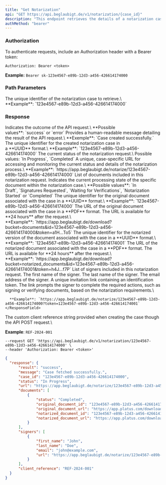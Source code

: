 ```yaml
---
title: "Get Notarization"
api: "GET https://api.beglaubigt.de/v1/notarization/{case_id}"
description: "This endpoint retrieves the details of a notarization case"
authMethod: "bearer"
---
```


### Authorization

To authenticate requests, include an Authorization header with a Bearer token:

`Authorization: Bearer <token>`

**Example:** `Bearer sk-123e4567-e89b-12d3-a456-426614174000`

### Path Parameters

<ParamField path="case_id" type="string" required>
  The unique identifier of the notarization case to retrieve.\
  **Example**: `123e4567-e89b-12d3-a456-426614174000`
</ParamField>

### Response

<ResponseField name="result" type="string">
  Indicates the outcome of the API request.\
  **Possible values**: `success` or `error`
</ResponseField>

<ResponseField name="message" type="string">
  Provides a human-readable message detailing the result of the API request.\
  **Exemple**: `Case created successfully.`
</ResponseField>

<ResponseField name="case_id" type="string">
  The unique identifier for the created notarization case in a **UUID** format.\
  **Example**: `123e4567-e89b-12d3-a456-426614174000`
</ResponseField>

<ResponseField name="status" type="string">
  The current status of the notarization request.\
  Possible values: `In Progress`, `Completed`
</ResponseField>

<ResponseField name="url" type="string">
  A unique, case-specific URL for accessing and monitoring the current status and details of the notarization process.\
  **Example**: `https://app.beglaubigt.de/notarize/123e4567-e89b-12d3-a456-426614174000`
</ResponseField>

<ResponseField name="documents" type="array">
  List of documents included in this notarization request.

  <Expandable title="Documents Response Object">
    <ResponseField name="status" type="string">
      Indicates the current processing state of the specific document within the notarization case.\
      **Possible values**: `In Draft`, `Signatures Requested`, `Waiting for Verifications`, `Notarization Started` or `Completed`
    </ResponseField>
    <ResponseField name="original_document_id" type="string">
      The unique identifier for the original document associated with the case in a **UUID** format.\
      **Example**: `123e4567-e89b-12d3-a456-426614174000`
    </ResponseField>
    <ResponseField name="original_document_url" type="string">
      The URL of the original document associated with the case in a **PDF** format. The URL is available for **24 hours** after the request.\
      **Example**: `https://app.beglaubigt.de/download?bucket=documents&id=123e4567-e89b-12d3-a456-426614174000&token=a1H...To5`
    </ResponseField>
    <ResponseField name="notarized_document_id" type="string">
      The unique identifier for the notarized version of the document associated with the case in a **UUID** format.\
      **Example**: `123e4567-e89b-12d3-a456-426614174001`
    </ResponseField>
    <ResponseField name="notarized_document_url" type="string">
      The URL of the notarized document associated with the case in a **PDF** format. The URL is available for **24 hours** after the request.\
      **Example**: `https://app.beglaubigt.de/download?bucket=notarized_documents&id=123e4567-e89b-12d3-a456-426614174001&token=h4J...f7P`
    </ResponseField>
  </Expandable>
</ResponseField>

<ResponseField name="signers" type="array">
  List of signers included in this notarization request.

  <Expandable title="Signers Response Object">
    <ResponseField name="first_name" type="string">
      The first name of the signer.
    </ResponseField>
    <ResponseField name="last_name" type="string">
      The last name of the signer.
    </ResponseField>
    <ResponseField name="email" type="string">
      The email address of the signer.
    </ResponseField>
    <ResponseField name="url" type="string">
      A unique invitation link containing an identification token. The link prompts the signer to complete the required actions, such as signing or verifying documents, based on the notarization requirements.\

      **Example**: `https://app.beglaubigt.de/notarize/123e4567-e89b-12d3-a456-426614174000?token=123e4567-e89b-12d3-a456-426614174001`
    </ResponseField>
  </Expandable>
</ResponseField>

<ResponseField name="client_reference" type="string">
  The custom client reference string provided when creating the case though the API POST request.\

  **Example**: `REF-2024-001`
</ResponseField>

<RequestExample>

```
--request GET 'https://api.beglaubigt.de/v1/notarization/123e4567-e89b-12d3-a456-426614174000' \
--header 'Authorization: Bearer <token>'
```

</RequestExample>

<ResponseExample>

```json
{
  "response": {
      "result": "success",
      "message": "Case fetched successfully.",
      "case_id": "123e4567-e89b-12d3-a456-426614174000",
      "status": "In Progress",
      "url": "https://app.beglaubigt.de/notarize/123e4567-e89b-12d3-a456-426614174000",
      "documents": [
          {
              "status": "Completed",
              "original_document_id": "123e4567-e89b-12d3-a456-426614174001",
              "original_document_url": "https://app.platus.com/download?bucket=documents&id=123e4567-e89b-12d3-a456-426614174001&token=b4n...omL",
              "notarized_document_id": "123e4567-e89b-12d3-a456-426614174002",
              "notarized_document_url": "https://app.platus.com/download?bucket=notarized_documents&id=123e4567-e89b-12d3-a456-426614174002&token=u5K...m1C"
          }
      ],
      "signers": [
          {
              "first_name": "John",
              "last_name": "Doe",
              "email": "john@example.com",
              "url": "https://app.beglaubigt.de/notarize/123e4567-e89b-12d3-a456-426614174000?token=123e4567-e89b-12d3-a456-426614174003"
          }
      ],
      "client_reference": "REF-2024-001"
  }
}
```

</ResponseExample>